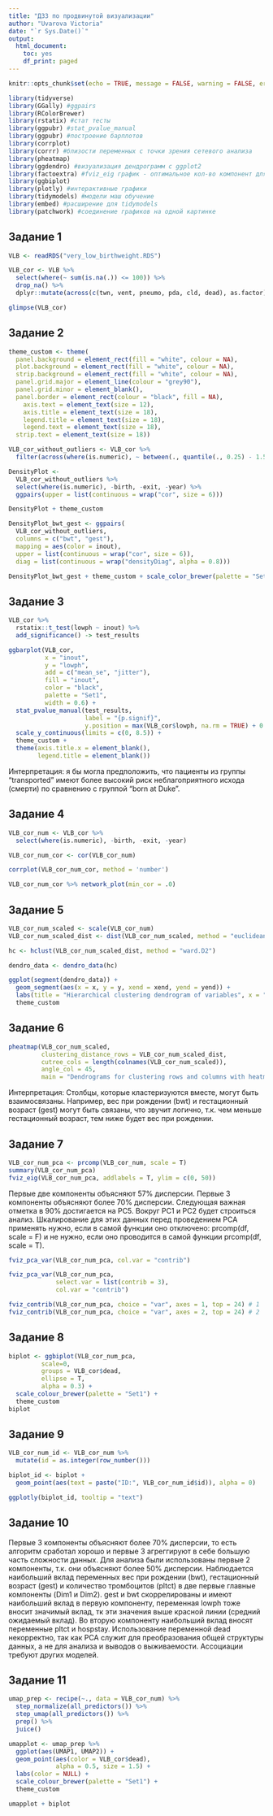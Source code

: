 ```yaml
---
title: "ДЗ3 по продвинутой визуализации"
author: "Uvarova Victoria"
date: "`r Sys.Date()`"
output:
  html_document:
    toc: yes
    df_print: paged
---
```


```r
knitr::opts_chunk$set(echo = TRUE, message = FALSE, warning = FALSE, error = FALSE)

library(tidyverse)
library(GGally) #ggpairs
library(RColorBrewer)
library(rstatix) #стат тесты
library(ggpubr) #stat_pvalue_manual
library(ggpubr) #построение барплотов
library(corrplot)
library(corrr) #близости переменных с точки зрения сетевого анализа
library(pheatmap)
library(ggdendro) #визуализация дендрограмм с ggplot2
library(factoextra) #fviz_eig график - оптимальное кол-во компонент для анализа; fviz_pca_var
library(ggbiplot)
library(plotly) #интерактивные графики
library(tidymodels) #модели маш обучение
library(embed) #расширение для tidymodels
library(patchwork) #соединение графиков на одной картинке
```

## Задание 1

```r
VLB <- readRDS("very_low_birthweight.RDS")

VLB_cor <- VLB %>% 
  select(where(~ sum(is.na(.)) <= 100)) %>%
  drop_na() %>% 
  dplyr::mutate(across(c(twn, vent, pneumo, pda, cld, dead), as.factor))

glimpse(VLB_cor)
```

## Задание 2

```r

theme_custom <- theme(
  panel.background = element_rect(fill = "white", colour = NA),
  plot.background = element_rect(fill = "white", colour = NA),
  strip.background = element_rect(fill = "white", colour = NA),
  panel.grid.major = element_line(colour = "grey90"),
  panel.grid.minor = element_blank(),
  panel.border = element_rect(colour = "black", fill = NA),
    axis.text = element_text(size = 12),
    axis.title = element_text(size = 18),
    legend.title = element_text(size = 18),
    legend.text = element_text(size = 18),
  strip.text = element_text(size = 18))

VLB_cor_without_outliers <- VLB_cor %>%
  filter(across(where(is.numeric), ~ between(., quantile(., 0.25) - 1.5 * IQR(.), quantile(., 0.75) + 1.5 * IQR(.))))

DensityPlot <- 
  VLB_cor_without_outliers %>%
  select(where(is.numeric), -birth, -exit, -year) %>%
  ggpairs(upper = list(continuous = wrap("cor", size = 6)))

DensityPlot + theme_custom
```

```r
DensityPlot_bwt_gest <- ggpairs(
  VLB_cor_without_outliers, 
  columns = c("bwt", "gest"), 
  mapping = aes(color = inout),
  upper = list(continuous = wrap("cor", size = 6)),
  diag = list(continuous = wrap("densityDiag", alpha = 0.8)))

DensityPlot_bwt_gest + theme_custom + scale_color_brewer(palette = "Set1") + scale_fill_brewer(palette = "Set1")
```

## Задание 3

```r
VLB_cor %>% 
  rstatix::t_test(lowph ~ inout) %>% 
  add_significance() -> test_results

ggbarplot(VLB_cor, 
          x = "inout", 
          y = "lowph", 
          add = c("mean_se", "jitter"),
          fill = "inout", 
          color = "black", 
          palette = "Set1",
          width = 0.6) +
  stat_pvalue_manual(test_results, 
                     label = "{p.signif}", 
                     y.position = max(VLB_cor$lowph, na.rm = TRUE) + 0.5, size = 7) +
  scale_y_continuous(limits = c(0, 8.5)) +
  theme_custom +
  theme(axis.title.x = element_blank(),
        legend.title = element_blank())
```

Интерпретация: я бы могла предположить, что пациенты из группы "transported" имеют более высокий риск неблагоприятного исхода (смерти) по сравнению с группой "born at Duke".

## Задание 4

```r
VLB_cor_num <- VLB_cor %>%
  select(where(is.numeric), -birth, -exit, -year)

VLB_cor_num_cor <- cor(VLB_cor_num) 

corrplot(VLB_cor_num_cor, method = 'number')

VLB_cor_num_cor %>% network_plot(min_cor = .0)
```

## Задание 5

```r
VLB_cor_num_scaled <- scale(VLB_cor_num)
VLB_cor_num_scaled_dist <- dist(VLB_cor_num_scaled, method = "euclidean")

hc <- hclust(VLB_cor_num_scaled_dist, method = "ward.D2")

dendro_data <- dendro_data(hc)

ggplot(segment(dendro_data)) +
  geom_segment(aes(x = x, y = y, xend = xend, yend = yend)) +
  labs(title = "Hierarchical clustering dendrogram of variables", x = "Variables", y = "Height") +
  theme_custom
```

## Задание 6

```r
pheatmap(VLB_cor_num_scaled, 
         clustering_distance_rows = VLB_cor_num_scaled_dist,
         cutree_cols = length(colnames(VLB_cor_num_scaled)),
         angle_col = 45, 
         main = "Dendrograms for clustering rows and columns with heatmap")
```

Интерпретация: Столбцы, которые кластеризуются вместе, могут быть взаимосвязаны. Например, вес при рождении (bwt) и гестационный возраст (gest) могут быть связаны, что звучит логично, т.к. чем меньше гестационный возраст, тем ниже будет вес при рождении.

## Задание 7

```r
VLB_cor_num_pca <- prcomp(VLB_cor_num, scale = T)
summary(VLB_cor_num_pca)
fviz_eig(VLB_cor_num_pca, addlabels = T, ylim = c(0, 50))
```

Первые две компоненты объясняют 57% дисперсии. Первые 3 компоненты объясняют более 70% дисперсии. Следующая важная отметка в 90% достигается на PC5. Вокруг PC1 и PC2 будет строиться анализ. Шкалирование для этих данных перед проведением PCA применять нужно, если в самой функции оно отключено: prcomp(df, scale = F) и не нужно, если оно проводится в самой функции prcomp(df, scale = T).

```r
fviz_pca_var(VLB_cor_num_pca, col.var = "contrib")

fviz_pca_var(VLB_cor_num_pca, 
             select.var = list(contrib = 3),
             col.var = "contrib")

fviz_contrib(VLB_cor_num_pca, choice = "var", axes = 1, top = 24) # 1
fviz_contrib(VLB_cor_num_pca, choice = "var", axes = 2, top = 24) # 2
```

## Задание 8

```r
biplot <- ggbiplot(VLB_cor_num_pca, 
         scale=0, 
         groups = VLB_cor$dead, 
         ellipse = T,
         alpha = 0.3) +
  scale_colour_brewer(palette = "Set1") +
  theme_custom
biplot
```

## Задание 9

```r
VLB_cor_num_id <- VLB_cor_num %>% 
  mutate(id = as.integer(row_number()))

biplot_id <- biplot +
  geom_point(aes(text = paste("ID:", VLB_cor_num_id$id)), alpha = 0)

ggplotly(biplot_id, tooltip = "text")
```

## Задание 10

Первые 3 компоненты объясняют более 70% дисперсии, то есть алгоритм сработал хорошо и первые 3 агреггируют в себе большую часть сложности данных. Для анализа были использованы первые 2 компоненты, т.к. они объясняют более 50% дисперсии. Наблюдается наибольший вклад переменных вес при рождении (bwt), гестационный возраст (gest) и количество тромбоцитов (pltct) в две первые главные компоненты (Dim1 и Dim2). gest и bwt скоррелированы и имеют наибольший вклад в первую компоненту, переменная lowph тоже вносит значимый вклад, тк эти значения выше красной линии (средний ожидаемый вклад). Во вторую компоненту наибольший вклад вносят переменные pltct и hospstay. Использование переменной dead некорректно, так как PCA служит для преобразования общей структуры данных, а не для анализа и выводов о выживаемости. Ассоциации требуют других моделей.

## Задание 11

```r
umap_prep <- recipe(~., data = VLB_cor_num) %>% 
  step_normalize(all_predictors()) %>%
  step_umap(all_predictors()) %>%
  prep() %>%
  juice()

umapplot <- umap_prep %>%
  ggplot(aes(UMAP1, UMAP2)) +
  geom_point(aes(color = VLB_cor$dead),
             alpha = 0.5, size = 1.5) +
  labs(color = NULL) +
  scale_colour_brewer(palette = "Set1") +
  theme_custom

umapplot + biplot
```


